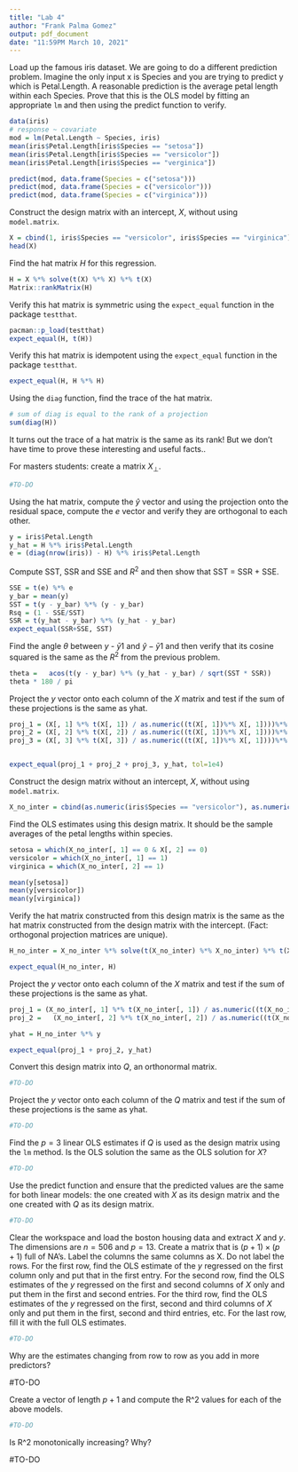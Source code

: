 ```yaml
---
title: "Lab 4"
author: "Frank Palma Gomez"
output: pdf_document
date: "11:59PM March 10, 2021"
---
```


Load up the famous iris dataset. We are going to do a different prediction problem. Imagine the only input x is Species and you are trying to predict y which is Petal.Length. A reasonable prediction is the average petal length within each Species. Prove that this is the OLS model by fitting an appropriate `lm` and then using the predict function to verify.

```r
data(iris)
# response ~ covariate
mod = lm(Petal.Length ~ Species, iris)
mean(iris$Petal.Length[iris$Species == "setosa"]) 
mean(iris$Petal.Length[iris$Species == "versicolor"]) 
mean(iris$Petal.Length[iris$Species == "verginica"]) 

predict(mod, data.frame(Species = c("setosa")))
predict(mod, data.frame(Species = c("versicolor")))
predict(mod, data.frame(Species = c("virginica")))
```

Construct the design matrix with an intercept, $X$, without using `model.matrix`.

```r
X = cbind(1, iris$Species == "versicolor", iris$Species == "virginica") 
head(X) 
```

Find the hat matrix $H$ for this regression.

```r
H = X %*% solve(t(X) %*% X) %*% t(X) 
Matrix::rankMatrix(H)
```

Verify this hat matrix is symmetric using the `expect_equal` function in the package `testthat`.

```r
pacman::p_load(testthat) 
expect_equal(H, t(H))
```

Verify this hat matrix is idempotent using the `expect_equal` function in the package `testthat`.

```r
expect_equal(H, H %*% H)
```

Using the `diag` function, find the trace of the hat matrix.

```r
# sum of diag is equal to the rank of a projection
sum(diag(H))
```

It turns out the trace of a hat matrix is the same as its rank! But we don't have time to prove these interesting and useful facts..

For masters students: create a matrix $X_\perp$.

```r
#TO-DO
```

Using the hat matrix, compute the $\hat{y}$ vector and using the projection onto the residual space, compute the $e$ vector and verify they are orthogonal to each other.

```r
y = iris$Petal.Length
y_hat = H %*% iris$Petal.Length 
e = (diag(nrow(iris)) - H) %*% iris$Petal.Length
```

Compute SST, SSR and SSE and $R^2$ and then show that SST = SSR + SSE.

```r
SSE = t(e) %*% e
y_bar = mean(y)
SST = t(y - y_bar) %*% (y - y_bar) 
Rsq = (1 - SSE/SST)
SSR = t(y_hat - y_bar) %*% (y_hat - y_bar)
expect_equal(SSR+SSE, SST)
```

Find the angle $\theta$ between $y$ - $\bar{y}1$ and $\hat{y} - \bar{y}1$ and then verify that its cosine squared is the same as the $R^2$ from the previous problem.

```r
theta =   acos(t(y - y_bar) %*% (y_hat - y_bar) / sqrt(SST * SSR))
theta * 180 / pi
```

Project the $y$ vector onto each column of the $X$ matrix and test if the sum of these projections is the same as yhat.

```r
proj_1 = (X[, 1] %*% t(X[, 1]) / as.numeric((t(X[, 1])%*% X[, 1])))%*% y
proj_2 = (X[, 2] %*% t(X[, 2]) / as.numeric((t(X[, 1])%*% X[, 1])))%*% y
proj_3 = (X[, 3] %*% t(X[, 3]) / as.numeric((t(X[, 1])%*% X[, 1])))%*% y


expect_equal(proj_1 + proj_2 + proj_3, y_hat, tol=1e4)
```

Construct the design matrix without an intercept, $X$, without using `model.matrix`.

```r
X_no_inter = cbind(as.numeric(iris$Species == "versicolor"), as.numeric(iris$Species == "virginica"))
```

Find the OLS estimates using this design matrix. It should be the sample averages of the petal lengths within species.

```r
setosa = which(X_no_inter[, 1] == 0 & X[, 2] == 0)
versicolor = which(X_no_inter[, 1] == 1)
virginica = which(X_no_inter[, 2] == 1)

mean(y[setosa])
mean(y[versicolor])
mean(y[virginica])
```


Verify the hat matrix constructed from this design matrix is the same as the hat matrix constructed from the design matrix with the intercept. (Fact: orthogonal projection matrices are unique).

```r
H_no_inter = X_no_inter %*% solve(t(X_no_inter) %*% X_no_inter) %*% t(X_no_inter) 

expect_equal(H_no_inter, H)
```

Project the $y$ vector onto each column of the $X$ matrix and test if the sum of these projections is the same as yhat.

```r
proj_1 = (X_no_inter[, 1] %*% t(X_no_inter[, 1]) / as.numeric((t(X_no_inter[, 1])%*% X_no_inter[, 1])))%*% y
proj_2 =   (X_no_inter[, 2] %*% t(X_no_inter[, 2]) / as.numeric((t(X_no_inter[, 2])%*% X_no_inter[, 2])))%*% y

yhat = H_no_inter %*% y

expect_equal(proj_1 + proj_2, y_hat)

```

Convert this design matrix into $Q$, an orthonormal matrix.

```r
#TO-DO
```

Project the $y$ vector onto each column of the $Q$ matrix and test if the sum of these projections is the same as yhat.

```r
#TO-DO
```

Find the $p=3$ linear OLS estimates if $Q$ is used as the design matrix using the `lm` method. Is the OLS solution the same as the OLS solution for $X$?

```r
#TO-DO
```

Use the predict function and ensure that the predicted values are the same for both linear models: the one created with $X$ as its design matrix and the one created with $Q$ as its design matrix.

```r
#TO-DO
```


Clear the workspace and load the boston housing data and extract $X$ and $y$. The dimensions are $n=506$ and $p=13$. Create a matrix that is $(p + 1) \times (p + 1)$ full of NA's. Label the columns the same columns as X. Do not label the rows. For the first row, find the OLS estimate of the $y$ regressed on the first column only and put that in the first entry. For the second row, find the OLS estimates of the $y$ regressed on the first and second columns of $X$ only and put them in the first and second entries. For the third row, find the OLS estimates of the $y$ regressed on the first, second and third columns of $X$ only and put them in the first, second and third entries, etc. For the last row, fill it with the full OLS estimates.

```r
#TO-DO
```

Why are the estimates changing from row to row as you add in more predictors?

#TO-DO

Create a vector of length $p+1$ and compute the R^2 values for each of the above models. 

```r
#TO-DO
```

Is R^2 monotonically increasing? Why?

#TO-DO